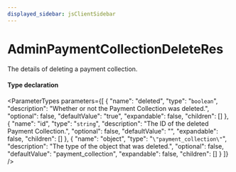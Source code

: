 ```yaml
---
displayed_sidebar: jsClientSidebar
---
```



# AdminPaymentCollectionDeleteRes

The details of deleting a payment collection.

#### Type declaration

<ParameterTypes parameters={[
  {
    "name": "deleted",
    "type": "`boolean`",
    "description": "Whether or not the Payment Collection was deleted.",
    "optional": false,
    "defaultValue": "true",
    "expandable": false,
    "children": []
  },
  {
    "name": "id",
    "type": "`string`",
    "description": "The ID of the deleted Payment Collection.",
    "optional": false,
    "defaultValue": "",
    "expandable": false,
    "children": []
  },
  {
    "name": "object",
    "type": "`\"payment_collection\"`",
    "description": "The type of the object that was deleted.",
    "optional": false,
    "defaultValue": "payment_collection",
    "expandable": false,
    "children": []
  }
]} />
